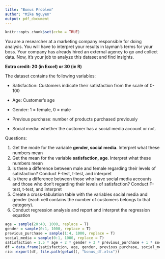 ```yaml
---
title: "Bonus Problem"
author: "Mike Nguyen"
output: pdf_document
---
```


```r
knitr::opts_chunk$set(echo = TRUE)
```

You are a researcher at a marketing company responsible for doing analysis. You will have to interpret your results in layman's terms for your boss. Your company has already hired an external agency to go and collect data. Now, it's your job to analyze this dataset and find insights.

**Extra credit: 20 (in Excel) or 30 (in R)**

The dataset contains the following variables:

-   Satisfaction: Customers indicate their satisfaction from the scale of 0-100

-   Age: Customer's age

-   Gender: 1 = female, 0 = male

-   Previous purchase: number of products purchased previously

-   Social media: whether the customer has a social media account or not.

Questions:

1.  Get the mode for the variable **gender, social media**. Interpret what these numbers mean
2.  Get the mean for the variable **satisfaction, age**. Interpret what these numbers mean
3.  Is there a difference between male and female regarding their levels of satisfaction? Conduct F-test, t-test, and interpret
4.  Is there a difference between those who have social media accounts and those who don't regarding their levels of satisfaction? Conduct F-test, t-test, and interpret
5.  Create a cross-tabulation table with the variables social media and gender (each cell contains the number of customers belongs to that category).
6.  Conduct regression analysis and report and interpret the regression equation

```r
age = sample(20:40, 1000, replace = T)
gender = sample(0:1, 1000, replace = T)
previous_purchase = sample(1:4, 1000, replace = T)
social_media = sample(0:1, 1000, replace = T)
satisfaction = 1.5 * age + 2 * gender + 3 * previous_purchase + 1 * social_media + rnorm(1000)
df = data.frame(satisfaction, age, gender, previous_purchase, social_media)
rio::export(df, file.path(getwd(), "bonus_df.xlsx"))
```
